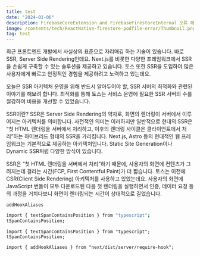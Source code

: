 ```yaml
---
title: test
date: "2024-01-06"
description: FirebaseCoreExtension and FirebaseFirestoreInternal 오류 해결하기
image: /contents/tech/ReactNative-firestore-podfile-error/Thumbnail.png
tag: test
---
```


최근 프론트엔드 개발에서 사실상의 표준으로 자리매김 하는 기술이 있습니다. 바로 SSR, Server Side Rendering인데요. Next.js를 비롯한 다양한 프레임워크에서 SSR을 손쉽게 구축할 수 있는 솔루션을 제공하고 있습니다. 토스 또한 SSR을 도입하여 많은 사용자에게 빠르고 안정적인 경험을 제공하려고 노력하고 있는데요.

오늘은 SSR 아키텍처 운영을 위해 반드시 알아두어야 할, SSR 서버의 최적화와 관련된 이야기를 해보려 합니다. 최적화를 통해 토스는 서비스 운영에 필요한 SSR 서버의 수를 절감하여 비용을 개선할 수 있었습니다.

SSR이란?
SSR은 Server Side Rendering의 약자로, 화면의 렌더링이 서버에서 이루어지는 아키텍처를 의미합니다. 사전적인 의미는 이러하지만 일반적으로 현대의 SSR은 “첫 HTML 렌더링을 서버에서 처리하고, 이후의 렌더링 사이클은 클라이언트에서 처리”하는 하이브리드 형태의 SSR을 가리킵니다. Next.js, Astro 등의 현대적인 웹 프레임워크는 기본적으로 제공하는 아키텍처입니다. Static Site Generation이나 Dynamic SSR처럼 다양한 방식이 있습니다.

SSR은 “첫 HTML 렌더링을 서버에서 처리”하기 때문에, 사용자의 화면에 컨텐츠가 그려지는데 걸리는 시간(FCP, First Contentful Paint)가 더 짧습니다. 토스는 이전에 CSR(Client Side Rendering) 아키텍처를 사용하고 있었는데요. 사용자의 화면에 JavaScript 번들이 모두 다운로드된 다음 첫 렌더링을 실행하면서 인증, 데이터 요청 등의 과정을 거치다보니 화면이 렌더링되는 시간이 상대적으로 길었습니다.

```bash:a
addHookAliases
```

```bash
import { textSpanContainsPosition } from "typescript";
tSpanContainsPosition;
```

```tsx:a.tsx
import { textSpanContainsPosition } from "typescript";
tSpanContainsPosition;
```

```tsx
import { addHookAliases } from "next/dist/server/require-hook";
```
